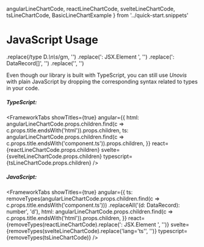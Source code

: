   angularLineChartCode,
  reactLineChartCode,
  svelteLineChartCode,
  tsLineChartCode,
  BasicLineChartExample
} from '../quick-start.snippets'

# JavaScript Usage

   .replace(/type D.*\n\s*/gm, '')
    .replace(': JSX.Element ', '')
    .replace(': DataRecord[]', '')
    .replace('<DataRecord>', '')


Even though our library is built with TypeScript, you can still use _Unovis_ with plain JavaScript by
dropping the corresponding syntax related to types in your code.

##### TypeScript:

<FrameworkTabs
  showTitles={true}
  angular={{
    html: angularLineChartCode.props.children.find(c => c.props.title.endsWith('html')).props.children,
    ts: angularLineChartCode.props.children.find(c => c.props.title.endsWith('component.ts')).props.children,
  }}
  react={reactLineChartCode.props.children}
  svelte={svelteLineChartCode.props.children}
  typescript={tsLineChartCode.props.children}
/>

##### JavaScript:

<FrameworkTabs
  showTitles={true}
  angular={{
    ts: removeTypes(angularLineChartCode.props.children.find(c => c.props.title.endsWith('component.ts')))
      .replaceAll('(d: DataRecord): number', 'd'),
    html: angularLineChartCode.props.children.find(c => c.props.title.endsWith('html')).props.children,
  }}
  react={removeTypes(reactLineChartCode).replace(': JSX.Element ', '')}
  svelte={removeTypes(svelteLineChartCode).replace('lang=\'ts\'', '')}
  typescript={removeTypes(tsLineChartCode)}
/>

<BasicLineChartExample />
